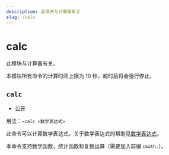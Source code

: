 ```yaml
---
description: 此模块与计算器有关
slug: /calc
---
```


# calc



此模块与计算器有关。

本模块所有命令的计算时间上限为 10 秒，超时后将会强行停止。

## `calc`

-   [公开](permissions)

用法：`~calc <数学表达式>`

此命令可以计算数学表达式。关于数学表达式的帮助见[数学表达式](/docs/help/expressions)。

本命令支持数学函数，统计函数和复数运算（需要加入前缀 `cmath.`）。

